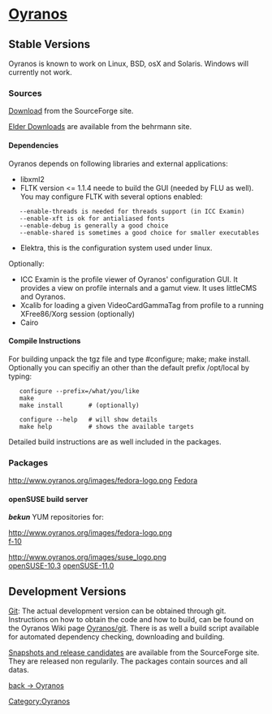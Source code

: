 <h1>[[Oyranos]]</h1>


== Stable Versions ==

Oyranos is known to work on Linux, BSD, osX and Solaris. Windows will currently not work.

=== Sources ===

[http://sourceforge.net/project/showfiles.php?group_id=177017&package_id=203716 Download] from the SourceForge site.

[http://www.behrmann.name/index.php?option=com_content&task=view&id=34&Itemid=68 Elder Downloads] are available from the behrmann site.

==== Dependencies ====

Oyranos depends on following libraries and external applications:

* libxml2
* FLTK version <= 1.1.4 neede to build the GUI (needed by FLU as well). You may configure FLTK with several options enabled:
    --enable-threads is needed for threads support (in ICC Examin)
    --enable-xft is ok for antialiased fonts
    --enable-debug is generally a good choice
    --enable-shared is sometimes a good choice for smaller executables
* Elektra, this is the configuration system used under linux.
Optionally:
* ICC Examin is the profile viewer of Oyranos' configuration GUI. It provides a view on profile internals and a gamut view. It uses littleCMS and Oyranos.
* Xcalib for loading a given VideoCardGammaTag from profile to a running XFree86/Xorg session (optionally)
* Cairo

==== Compile Instructions ====

For building unpack the tgz file and type #configure; make; make install.
Optionally you can specifiy an other than the default prefix /opt/local by typing:

    configure --prefix=/what/you/like
    make
    make install       # (optionally)

    configure --help   # will show details
    make help          # shows the available targets

Detailed build instructions are as well included in the packages.

=== Packages ===

http://www.oyranos.org/images/fedora-logo.png [https://admin.fedoraproject.org/pkgdb/packages/name/oyranos Fedora]



==== openSUSE build server ====
'''''bekun''''' YUM repositories for:

http://www.oyranos.org/images/fedora-logo.png<br>
[https://www.oyranos.org/wiki/images/b/b0/Bekun-Fedora_10.rpm f-10] 


http://www.oyranos.org/images/suse_logo.png<br>
[https://www.oyranos.org/wiki/images/a/a7/Bekun-openSUSE_10.3.rpm openSUSE-10.3] 
[https://www.oyranos.org/wiki/images/0/02/Bekun-openSUSE_11.0.rpm openSUSE-11.0] 

== Development Versions ==

[[Oyranos/git|Git]]: The actual development version can be obtained through git. Instructions on how to obtain the code and how to build, can be found on the Oyranos Wiki page [[Oyranos/git]]. There is as well a build script available for automated dependency checking, downloading and building.

[https://sourceforge.net/project/showfiles.php?group_id=177017 Snapshots and release candidates] are available from the SourceForge site. They are released non regularily. The packages contain sources and all datas.


[[Oyranos|back -> Oyranos]]
[[Category:Oyranos]]